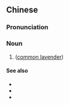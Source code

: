 {{also|狭叶薰衣草}}
==Chinese==
{{zh-forms|s=狭叶薰衣草|type=113}}

===Pronunciation===
{{zh-pron
|m=xiáyè xūnyīcǎo
|cat=n
}}

===Noun===
{{zh-noun}}

# {{taxlink|Lavandula angustifolia|species|noshow=1}} ([[common lavender]])

====See also====
* {{pedia|Lavender}}
* {{specieslite|Lavandula angustifolia}}
* {{commonslite|Lavandula angustifolia}}